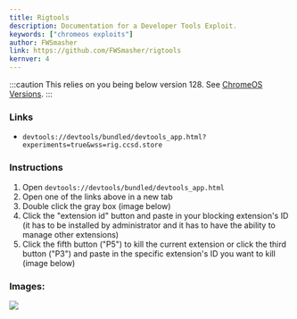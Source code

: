 ```yaml
---
title: Rigtools
description: Documentation for a Developer Tools Exploit.
keywords: ["chromeos exploits"]
author: FWSmasher
link: https://github.com/FWSmasher/rigtools
kernver: 4
---
```



<PageHeader title={frontmatter.title} description={frontmatter.description} author={frontmatter.author} link={frontmatter.link} kernver={frontmatter.kernver} nolower={frontmatter.nolower}/>

:::caution
This relies on you being below version 128. See [ChromeOS Versions](/kajigs/crosver).
:::

### Links

- `devtools://devtools/bundled/devtools_app.html?experiments=true&wss=rig.ccsd.store`

### Instructions

1. Open `devtools://devtools/bundled/devtools_app.html`
2. Open one of the links above in a new tab
3. Double click the gray box (image below)
4. Click the "extension id" button and paste in your blocking extension's ID (it has to be installed by administrator and it has to have the ability to manage other extensions)
5. Click the fifth button ("P5") to kill the current extension or click the third button ("P3") and paste in the specific extension's ID you want to kill (image below)

### Images:

<img src="/img/rigtools1.png" />
